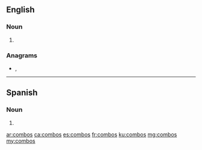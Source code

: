 ==English==

===Noun===
{{head|en|noun plural form}}

# {{plural of|combo|lang=en}}

===Anagrams===
* {{l|en|coombs}}, {{l|en|Coombs}}
----
==Spanish==

===Noun===
{{head|es|noun form}}

# {{plural of|combo|lang=es}}

[[ar:combos]]
[[ca:combos]]
[[es:combos]]
[[fr:combos]]
[[ku:combos]]
[[mg:combos]]
[[my:combos]]
